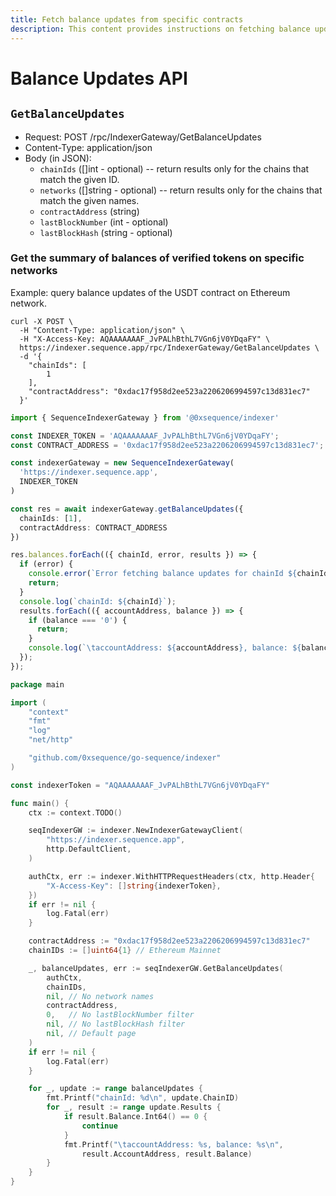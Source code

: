 ```yaml
---
title: Fetch balance updates from specific contracts
description: This content provides instructions on fetching balance updates from specific contracts.
---
```


# Balance Updates API

## `GetBalanceUpdates`
* Request: POST /rpc/IndexerGateway/GetBalanceUpdates
* Content-Type: application/json
* Body (in JSON):
  * `chainIds` ([]int - optional) -- return results only for the chains that match the given ID.
  * `networks` ([]string - optional) -- return results only for the chains that match the given names.
  * `contractAddress` (string)
  * `lastBlockNumber` (int - optional)
  * `lastBlockHash` (string - optional)

### Get the summary of balances of verified tokens on specific networks

Example: query balance updates of the USDT contract on Ethereum network.

<CodeGroup>

```shell [Curl]
curl -X POST \
  -H "Content-Type: application/json" \
  -H "X-Access-Key: AQAAAAAAAF_JvPALhBthL7VGn6jV0YDqaFY" \
  https://indexer.sequence.app/rpc/IndexerGateway/GetBalanceUpdates \
  -d '{
    "chainIds": [
        1
    ],
    "contractAddress": "0xdac17f958d2ee523a2206206994597c13d831ec7"
  }'
```

```ts [Typescript]
import { SequenceIndexerGateway } from '@0xsequence/indexer'

const INDEXER_TOKEN = 'AQAAAAAAAF_JvPALhBthL7VGn6jV0YDqaFY';
const CONTRACT_ADDRESS = '0xdac17f958d2ee523a2206206994597c13d831ec7';

const indexerGateway = new SequenceIndexerGateway(
  'https://indexer.sequence.app',
  INDEXER_TOKEN
)

const res = await indexerGateway.getBalanceUpdates({
  chainIds: [1],
  contractAddress: CONTRACT_ADDRESS
})

res.balances.forEach(({ chainId, error, results }) => {
  if (error) {
    console.error(`Error fetching balance updates for chainId ${chainId}: ${error}`);
    return;
  }
  console.log(`chainId: ${chainId}`);
  results.forEach(({ accountAddress, balance }) => {
    if (balance === '0') {
      return;
    }
    console.log(`\taccountAddress: ${accountAddress}, balance: ${balance}`);
  });
});
```

```go [Go]
package main

import (
	"context"
	"fmt"
	"log"
	"net/http"

	"github.com/0xsequence/go-sequence/indexer"
)

const indexerToken = "AQAAAAAAAF_JvPALhBthL7VGn6jV0YDqaFY"

func main() {
	ctx := context.TODO()

	seqIndexerGW := indexer.NewIndexerGatewayClient(
		"https://indexer.sequence.app",
		http.DefaultClient,
	)

	authCtx, err := indexer.WithHTTPRequestHeaders(ctx, http.Header{
		"X-Access-Key": []string{indexerToken},
	})
	if err != nil {
		log.Fatal(err)
	}

	contractAddress := "0xdac17f958d2ee523a2206206994597c13d831ec7"
	chainIDs := []uint64{1} // Ethereum Mainnet

	_, balanceUpdates, err := seqIndexerGW.GetBalanceUpdates(
		authCtx,
		chainIDs,
		nil, // No network names
		contractAddress,
		0,   // No lastBlockNumber filter
		nil, // No lastBlockHash filter
		nil, // Default page
	)
	if err != nil {
		log.Fatal(err)
	}

	for _, update := range balanceUpdates {
		fmt.Printf("chainId: %d\n", update.ChainID)
		for _, result := range update.Results {
			if result.Balance.Int64() == 0 {
				continue
			}
			fmt.Printf("\taccountAddress: %s, balance: %s\n",
				result.AccountAddress, result.Balance)
		}
	}
}
```
</CodeGroup>
